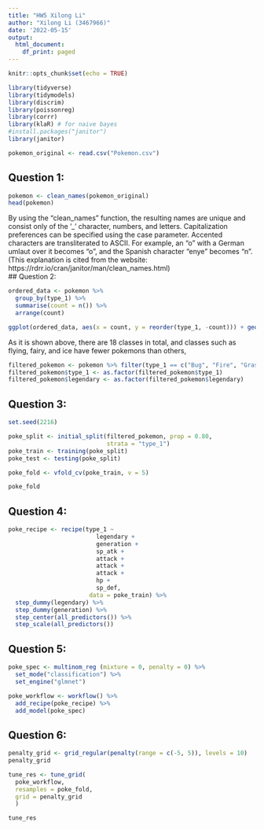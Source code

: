 ```yaml
---
title: "HW5 Xilong Li"
author: "Xilong Li (3467966)"
date: '2022-05-15'
output:
  html_document:
    df_print: paged
---
```


```r
knitr::opts_chunk$set(echo = TRUE)
```

```r
library(tidyverse)
library(tidymodels)
library(discrim)
library(poissonreg)
library(corrr)
library(klaR) # for naive bayes
#install.packages("janitor")
library(janitor)

pokemon_original <- read.csv("Pokemon.csv")

```

## Question 1:

```r
pokemon <- clean_names(pokemon_original)
head(pokemon)
```
By using the "clean_names" function, the resulting names are unique and consist only of the '_' character, numbers, and letters. Capitalization preferences can be specified using the case parameter. Accented characters are transliterated to ASCII. For example, an "o" with a German umlaut over it becomes "o", and the Spanish character "enye" becomes "n".(This explanation is cited from the website: https://rdrr.io/cran/janitor/man/clean_names.html)            
## Question 2:
```r
ordered_data <- pokemon %>%
  group_by(type_1) %>%
  summarise(count = n()) %>%
  arrange(count)

ggplot(ordered_data, aes(x = count, y = reorder(type_1, -count))) + geom_bar(stat = "identity")
```
As it is shown above, there are 18 classes in total, and classes such as flying, fairy, and ice have fewer pokemons than others,

```r
filtered_pokemon <- pokemon %>% filter(type_1 == c("Bug", "Fire", "Grass", "Normal", "Water", "Psychic"))
filtered_pokemon$type_1 <- as.factor(filtered_pokemon$type_1)
filtered_pokemon$legendary <- as.factor(filtered_pokemon$legendary)

```

## Question 3:
```r
set.seed(2216)

poke_split <- initial_split(filtered_pokemon, prop = 0.80,
                            strata = "type_1")
poke_train <- training(poke_split)
poke_test <- testing(poke_split)

poke_fold <- vfold_cv(poke_train, v = 5)

poke_fold
```

## Question 4:
```r
poke_recipe <- recipe(type_1 ~ 
                         legendary +
                         generation + 
                         sp_atk + 
                         attack + 
                         attack + 
                         attack + 
                         hp + 
                         sp_def,
                       data = poke_train) %>% 
  step_dummy(legendary) %>% 
  step_dummy(generation) %>% 
  step_center(all_predictors()) %>%
  step_scale(all_predictors())
```

## Question 5:

```r
poke_spec <- multinom_reg (mixture = 0, penalty = 0) %>%
  set_mode("classification") %>%
  set_engine("glmnet")

poke_workflow <- workflow() %>% 
  add_recipe(poke_recipe) %>% 
  add_model(poke_spec)

```

## Question 6:
```r
penalty_grid <- grid_regular(penalty(range = c(-5, 5)), levels = 10)
penalty_grid

tune_res <- tune_grid(
  poke_workflow,
  resamples = poke_fold, 
  grid = penalty_grid
  )

tune_res
```



